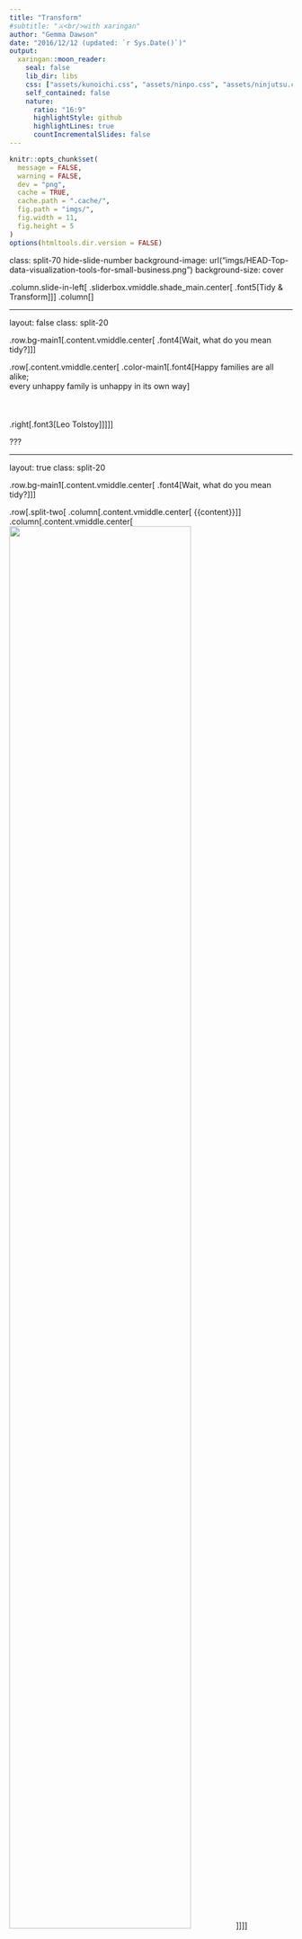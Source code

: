 ```yaml
---
title: "Transform"
#subtitle: "⚔<br/>with xaringan"
author: "Gemma Dawson"
date: "2016/12/12 (updated: `r Sys.Date()`)"
output:
  xaringan::moon_reader:
    seal: false
    lib_dir: libs
    css: ["assets/kunoichi.css", "assets/ninpo.css", "assets/ninjutsu.css"]
    self_contained: false
    nature:
      ratio: "16:9"
      highlightStyle: github
      highlightLines: true
      countIncrementalSlides: false
---
```


```r
knitr::opts_chunk$set(
  message = FALSE,
  warning = FALSE,
  dev = "png",
  cache = TRUE,
  cache.path = ".cache/",
  fig.path = "imgs/",
  fig.width = 11,
  fig.height = 5
)
options(htmltools.dir.version = FALSE)
```

class: split-70 hide-slide-number
background-image: url("imgs/HEAD-Top-data-visualization-tools-for-small-business.png")
background-size: cover

.column.slide-in-left[
.sliderbox.vmiddle.shade_main.center[
.font5[Tidy & Transform]]]
.column[
]

---

layout: false
class: split-20

.row.bg-main1[.content.vmiddle.center[
.font4[Wait, what do you mean tidy?]
]]

.row[.content.vmiddle.center[
.color-main1[.font4[Happy families are all alike; <br> every unhappy family is unhappy in its own way]
<br><br><br><br> .right[.font3[Leo Tolstoy]]]
]]


???

---

layout: true
class: split-20

.row.bg-main1[.content.vmiddle.center[
.font4[Wait, what do you mean tidy?]
]]

.row[.split-two[
.column[.content.vmiddle.center[
{{content}}
]]
.column[.content.vmiddle.center[
<img src="imgs/Tidy1.png" width="80%">
]]
]]

???

---

class: hide-row2-col2

---

class: hide-row2-col2
count:false
<img src="imgs/Untidy1.png" width="100%">

---

class: hide-row2-col2
count:false
<img src="imgs/Untidy1.png" width="100%"> <br>
<img src="imgs/Untidy2.png" width="100%">

---

class: 
count:false
<img src="imgs/Untidy1.png" width="100%"> <br>
<img src="imgs/Untidy2.png" width="100%">

---

class: hide-row2-col1
count: false

---

layout: false
class: split-20
count: false

.row.bg-main1[.content.vmiddle.center[
.font4[Wait, what do you mean tidy?]
]]

.row[.split-two[
.column[.content.vmiddle.left[
# each variable forms a column 
<br>
# .white[each observation forms a row]
<br>
# .white[each type of observational unit forms a table]
<br> 
]]
.column[.content.vmiddle.center[
<img src="imgs/Tidy1.png" width="80%">
]]
]]

???


---

layout: false
class: split-20
count: false

.row.bg-main1[.content.vmiddle.center[
.font4[Wait, what do you mean tidy?]
]]

.row[.split-two[
.column[.content.vmiddle.left[
# each variable forms a column 
<br>
# each observation forms a row 
<br>
# .white[each type of observational unit forms a table]
<br> 
]]
.column[.content.vmiddle.center[
<img src="imgs/Tidy1.png" width="80%">
]]
]]

???

---

layout: false
class: split-20
count: false

.row.bg-main1[.content.vmiddle.center[
.font4[Wait, what do you mean tidy?]
]]

.row[.split-two[
.column[.content.vmiddle.left[
# each variable forms a column 
<br>
# each observation forms a row 
<br>
# each type of observational unit forms a table 
<br> 
]]
.column[.content.vmiddle.center[
<img src="imgs/Tidy1.png" width="80%">
]]
]]

???

---

layout: false
class: split-20

.row.bg-main1[.content.vmiddle.center[
.font4[Billboard Top 100 from 2000]
]]

.row[.content.left[
```r
  library(tidyverse)
  raw_billboard <- read_rds(path = "data/billboard.rds")
```
```r
  head(raw_billboard)
```
]]


???

---

layout: true
class: split-20

.row.bg-main1[.content.vmiddle.center[
.font4[So, how do we tidy our data?]
]]

.row[.split-two[
.column[.content.vmiddle.center[
<img src="imgs/WideLong.png" width="100%">
]]
.column[.content.vmiddle.center[
<img src="imgs/WideLong.gif" width="80%">
]]
]]


???

---

class: hide-row2-col2

---

class: 
count: false

---

layout: false
class: split-20

.row.bg-main1[.content.vmiddle.center[
.font4[Okay, let's try it out!]
]]

.row[.content.left[
```r
  library(tidyverse)
  raw_billboard %>% slice(1)
```
]]

???

---

layout: false
class: split-20
count: false

.row.bg-main1[.content.vmiddle.center[
.font4[Okay, let's try it out!]
]]

.row[.content.left[
```r
  library(tidyverse)
  raw_billboard %>% slice(1)
  raw_billboard %>% slice(1) %>% 
    gather(key = "week", value = "rank", wk1, wk2, wk3, wk4)  #<<
```
]]

???

---

layout: false
class: split-20

.row.bg-main1[.content.vmiddle.center[
.font4[Awesome, let's do it!]
]]

.row[.content.left[
```r
  tidy_billboard <- raw_billboard %>% 
                        gather(key = "week", value = "rank", wk1, wk2, wk3, wk4)
```
]]

???

---

layout: false
class: split-20
count: false

.row.bg-main1[.content.vmiddle.center[
.font4[Awesome, let's do it!]
]]

.row[.content.left[
```r
  tidy_billboard <- raw_billboard %>% 
                        gather(key = "week", value = "rank", wk1, wk2, wk3, wk4)
  head(tidy_billboard)
```
]]

???

---

layout: false
class: split-20

.row.bg-main1[.content.vmiddle.center[
.font4[Transform - Arrange]
]]

.row[.content.left[
```r
  tidy_billboard <- tidy_billboard %>% 
                        arrange(artist, track)  #<<
```
]]

???

---

layout: false
class: split-20
count: false

.row.bg-main1[.content.vmiddle.center[
.font4[Transform - Arrange]
]]

.row[.content.left[
```r
  tidy_billboard <- tidy_billboard %>% 
                        arrange(artist, track)  #<<
  head(tidy_billboard)
```
]]

???

---

layout: false
class: split-20

.row.bg-main1[.content.vmiddle.center[
.font4[Transform - Mutate]
]]

.row[.content.left[
```r
  library(lubridate)
  tidy_billboard_pop <- tidy_billboard %>% 
                            mutate(month.entered = month(tidy_billboard$date.entered, label = T))  #<<
```
]]

???

---

layout: false
class: split-20
count: false

.row.bg-main1[.content.vmiddle.center[
.font4[Transform - Mutate]
]]

.row[.content.left[
```r
  tidy_billboard_pop <- tidy_billboard %>% 
                            mutate(month.entered = month(tidy_billboard$date.entered, label = T))  #<<
  head(tidy_billboard_pop)
```
]]

???

---

layout: false
class: split-20

.row.bg-main1[.content.vmiddle.center[
.font4[Transform - Filter]
]]

.row[.content.left[
```r
  library(lubridate)
  tidy_billboard_pop <- tidy_billboard %>% 
                            filter(genre == "Pop" & month(date.entered) < 7)  #<<
```
]]

???

---

layout: false
class: split-20
count: false

.row.bg-main1[.content.vmiddle.center[
.font4[Transform - Filter]
]]

.row[.content.left[
```r
  library(lubridate)
  tidy_billboard_pop <- tidy_billboard %>% 
                            filter(genre == "Pop" & month(date.entered) < 7)  #<<
  head(tidy_billboard_pop)
```
]]

???

---

layout: false
class: split-20

.row.bg-main1[.content.vmiddle.center[
.font4[Transform - Select]
]]

.row[.content.left[
```r
  tidy_billboard_pop <- tidy_billboard_pop %>% 
                            select(-genre)  #<<
```
]]

???

---

layout: false
class: split-20
count: false

.row.bg-main1[.content.vmiddle.center[
.font4[Transform - Select]
]]

.row[.content.left[
```r
  tidy_billboard_pop <- tidy_billboard_pop %>% 
                            select(-genre)  #<<
  head(tidy_billboard_pop)
```
]]

???


---

layout: false
class: split-20

.row.bg-main1[.content.vmiddle.center[
.font4[Transform - Summarise]
]]

.row[.content.left[
```r
  tidy_billboard_pop %>% 
    summarise(mean.rank = mean(rank, na.rm = T))  #<<
```
]]

???

---

layout: false
class: split-20

.row.bg-main1[.content.vmiddle.center[
.font4[Transform - Group By & Summarise]
]]

.row[.content.left[
```r
  tidy_billboard_pop %>% 
      group_by(artist) %>%  #<<
      summarise(mean.rank = mean(rank, na.rm = T)) #<<
```
]]

???

---

layout: false
class: split-20

.row.bg-main1[.content.vmiddle.center[
.font4[Transform]
]]

.row[.content.left[
```r
  tidy_billboard
```
]]

???

---

layout: false
class: split-20
count: false

.row.bg-main1[.content.vmiddle.center[
.font4[Transform]
]]

.row[.content.left[
```r
  tidy_billboard %>% 
      filter(genre == "Pop" & month(date.entered) < 7)
```
]]

???

---

layout: false
class: split-20
count: false

.row.bg-main1[.content.vmiddle.center[
.font4[Transform]
]]

.row[.content.left[
```r
  tidy_billboard %>% 
      filter(genre == "Pop" & month(date.entered) < 7) %>% 
      select(-genre)
```
]]

???

---

layout: false
class: split-20
count: false

.row.bg-main1[.content.vmiddle.center[
.font4[Transform]
]]

.row[.content.left[
```r
  tidy_billboard %>% 
      filter(genre == "Pop" & month(date.entered) < 7) %>% 
      select(-genre) %>% 
      group_by(artist)
```
]]

???

---

layout: false
class: split-20
count: false

.row.bg-main1[.content.vmiddle.center[
.font4[Transform]
]]

.row[.content.left[
```r
  tidy_billboard %>% 
      filter(genre == "Pop" & month(date.entered) < 7) %>% 
      select(-genre) %>% 
      group_by(artist) %>% 
      summarise(mean.rank = mean(rank, na.rm = T))
```
]]

???

---

layout: false
class: split-20
count: false

.row.bg-main1[.content.vmiddle.center[
.font4[Transform]
]]

.row[.content.left[
```r
  tidy_billboard %>% 
      filter(genre == "Pop" & month(date.entered) < 7) %>% 
      select(-genre) %>% 
      group_by(artist) %>% 
      summarise(mean.rank = mean(rank, na.rm = T))
```
]]

???

